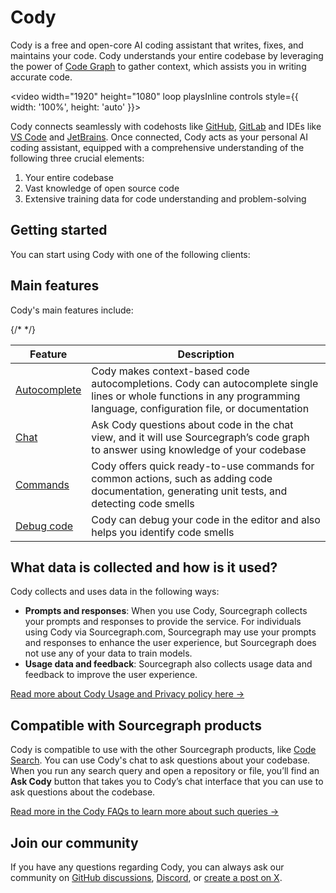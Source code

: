 # Cody

Cody is a free and open-core AI coding assistant that writes, fixes, and maintains your code. Cody understands your entire codebase by leveraging the power of [Code Graph](/cody/core-concepts/code-graph) to gather context, which assists you in writing accurate code.

<video width="1920" height="1080" loop playsInline controls style={{ width: '100%', height: 'auto' }}>
  <source src="https://storage.googleapis.com/sourcegraph-assets/Docs/Media/cody-in-action.mp4" type="video/mp4"/>
</video>

Cody connects seamlessly with codehosts like <a target="blank" href="https://github.com/login?client_id=e917b2b7fa9040e1edd4">GitHub</a>, <a target="blank" href="https://gitlab.com/users/sign_in">GitLab</a> and IDEs like <a target="blank" href="https://marketplace.visualstudio.com/items?itemName=sourcegraph.cody-ai">VS Code</a> and <a target="blank" href="https://plugins.jetbrains.com/plugin/9682-sourcegraph-cody--code-search">JetBrains</a>. Once connected, Cody acts as your personal AI coding assistant, equipped with a comprehensive understanding of the following three crucial elements:

1. Your entire codebase
2. Vast knowledge of open source code
3. Extensive training data for code understanding and problem-solving

## Getting started

You can start using Cody with one of the following clients:

<ProductCards>
	<ProductCard href="https://marketplace.visualstudio.com/items?itemName=sourcegraph.cody-ai" imgSrc="https://storage.googleapis.com/sourcegraph-assets/docs/images/cody/vscode.svg" imgAlt="VS Code" title="Cody for VS Code!" description="Install Cody's free extension for VS Code. " />
	<ProductCard href="https://plugins.jetbrains.com/plugin/9682-cody-ai-by-sourcegraph" imgSrc="https://storage.googleapis.com/sourcegraph-assets/docs/images/cody/jb_beam.svg" imgAlt="JetBrains" title="Cody for JetBrains (beta)" description="Install Cody's free and open source extension for JetBrains." />
  <ProductCard href="https://github.com/sourcegraph/sg.nvim" imgSrc="https://storage.googleapis.com/sourcegraph-assets/Docs/neovim-logo.png" imgAlt="Neovim" title="Cody for Neovim (experimental)" description="Install Cody's free and open source extension for Neovim." />
  <ProductCard href="https://sourcegraph.com/sign-in?returnTo=/search" imgSrc="https://storage.googleapis.com/sourcegraph-assets/docs/images/cody/cody-logomark-default.svg" imgAlt="Cody Web" title="Cody for Web" description="Use Cody in the Sourcegraph web app." />
  <ProductCard href="https://about.sourcegraph.com/cody/pricing" imgSrc="https://sourcegraph.com/.assets/img/sourcegraph-mark.svg" imgAlt="Cody Enterprise" title="Cody Enterprise" description="Get in touch with our team to try Cody for Sourcegraph Enterprise." />
</ProductCards>

## Main features

Cody's main features include:

{/* <!-- NOTE: These should stay roughly in sync with client/cody/README.md, although these need to be not specific to VS Code. --> */}

<table>
  <thead>
    <tr>
      <th>Feature</th>
      <th>Description</th>
    </tr>
  </thead>
  <tbody>
    <tr>
      <td><a href="cody/capabilities/autocomplete">Autocomplete</a></td>
      <td>Cody makes context-based code autocompletions. Cody can autocomplete single lines or whole functions in any programming language, configuration file, or documentation</td>
    </tr>
    <tr>
      <td><a href="cody/capabilities/chat">Chat</a></td>
      <td>Ask Cody questions about code in the chat view, and it will use Sourcegraph’s code graph to answer using knowledge of your codebase</td>
    </tr>
    <tr>
      <td><a href="cody/capabilities/commands">Commands</a></td>
      <td>Cody offers quick ready-to-use commands for common actions, such as adding code documentation, generating unit tests, and detecting code smells</td>
    </tr>
    <tr>
      <td><a href="cody/capabilities/debug-code">Debug code</a></td>
      <td>Cody can debug your code in the editor and also helps you identify code smells</td>
    </tr>
  </tbody>
</table>

## What data is collected and how is it used?

Cody collects and uses data in the following ways:

- **Prompts and responses**:  When you use Cody, Sourcegraph collects your prompts and responses to provide the service. For individuals using Cody via Sourcegraph.com, Sourcegraph may use your prompts and responses to enhance the user experience, but Sourcegraph does not use any of your data to train models.
- **Usage data and feedback**:  Sourcegraph also collects usage data and feedback to improve the user experience.

<a target="_blank" href="https://sourcegraph.com/terms/cody-notice">Read more about Cody Usage and Privacy policy here →</a>

## Compatible with Sourcegraph products

Cody is compatible to use with the other Sourcegraph products, like [Code Search](/code-search/). You can use Cody's chat to ask questions about your codebase. When you run any search query and open a repository or file, you’ll find an **Ask Cody** button that takes you to Cody’s chat interface that you can use to ask questions about the codebase.

[Read more in the Cody FAQs to learn more about such queries →](/cody/faq)

## Join our community

If you have any questions regarding Cody, you can always ask our community on [GitHub discussions](https://github.com/sourcegraph/cody/discussions), [Discord](https://discord.com/invite/s2qDtYGnAE), or [create a post on X](https://twitter.com/sourcegraphcody).
